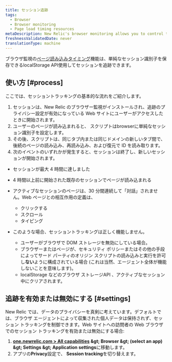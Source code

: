 ```yaml
---
title: セッション追跡
tags:
  - Browser
  - Browser monitoring
  - Page load timing resources
metaDescription: New Relic's browser monitoring allows you to control tracking of user session IDs on your website.
freshnessValidatedDate: never
translationType: machine
---
```


ブラウザ監視の[ページ読み込みタイミング](/docs/browser/new-relic-browser/page-load-timing-resources/page-load-timing-process)機能は、単純なセッション識別子を保存できるlocalStorage API使用してセッションを追跡できます。

## 使い方 [#process]

ここでは、セッショントラッキングの基本的な流れをご紹介します。

1. セッションは、New Relic のブラウザー監視がインストールされ、追跡のプライバシー設定が有効になっている Web サイトにユーザーがアクセスしたときに開始されます。
2. ユーザーのページが読み込まれると、<InlinePopover type="browser" /> スクリプトはbrowserに単純なセッション識別子を設定します。
3. その後、スクリプトは、同じタブ内または同じドメインの新しいタブ間で、後続のページの読み込み、再読み込み、および復元で ID を読み取ります。
4. 次のイベントのいずれかが発生すると、セッションは終了し、新しいセッションが開始されます。

* セッションが最大 4 時間に達しました

* 4 時間以上前に開始された既存のセッションでページが読み込まれる

* アクティブなセッションのページは、30 分間連続して「対話」されません。Web ページとの相互作用の定義は、

  * クリックする
  * スクロール
  * タイピング

* このような場合、セッショントラッキングは正しく機能しません。

  * ユーザーがブラウザで DOM ストレージを無効にしている場合。
  * ブラウザーまたはページが、セキュリティ ポリシーまたはその他の手段によってサード パーティのオリジン スクリプトの読み込みと実行を許可し**ない**ように構成されている場合 (これは当然、エージェント全体が機能しないことを意味します)。
  * localStorage などのブラウザ ストレージAPI 、アクティブなセッション中にクリアされます。

## 追跡を有効または無効にする [#settings]

New Relic では、データのプライバシーを真剣に考えています。デフォルトでは、ブラウザ エージェントによって収集された個人データは保持されず、セッション トラッキングを制御できます。Web サイトへの訪問者の Web ブラウザでのセッション トラッキングを有効または無効にする場合:

1. <DNT>**[one.newrelic.com &gt; All capabilities](https://one.newrelic.com/all-capabilities) &amp;gt; Browser &amp;gt; (select an app) &amp;gt; Settings &amp;gt; Application settings**</DNT>に移動します。
2. アプリの<DNT>**Privacy**</DNT>設定で、 <DNT>**Session tracking**</DNT>を切り替えます。